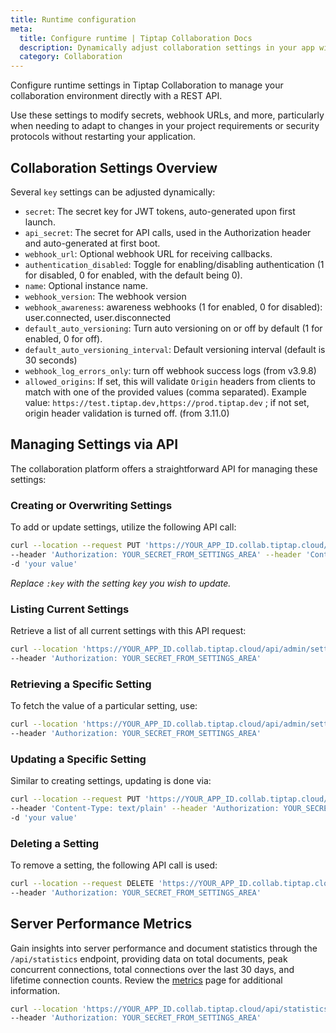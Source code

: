 ```yaml
---
title: Runtime configuration
meta:
  title: Configure runtime | Tiptap Collaboration Docs
  description: Dynamically adjust collaboration settings in your app with straightforward API calls. Adjust secrets, webhook URLs, and more.
  category: Collaboration
---
```



Configure runtime settings in Tiptap Collaboration to manage your collaboration environment directly with a REST API.

Use these settings to modify secrets, webhook URLs, and more, particularly when needing to adapt to changes in your project requirements or security protocols without restarting your application.

## Collaboration Settings Overview

Several `key` settings can be adjusted dynamically:

- `secret`: The secret key for JWT tokens, auto-generated upon first launch.
- `api_secret`: The secret for API calls, used in the Authorization header and auto-generated at first boot.
- `webhook_url`: Optional webhook URL for receiving callbacks.
- `authentication_disabled`: Toggle for enabling/disabling authentication (1 for disabled, 0 for enabled, with the default being 0).
- `name`: Optional instance name.
- `webhook_version`: The webhook version
- `webhook_awareness`: awareness webhooks (1 for enabled, 0 for disabled): user.connected, user.disconnected
- `default_auto_versioning`: Turn auto versioning on or off by default (1 for enabled, 0 for off).
- `default_auto_versioning_interval`: Default versioning interval (default is 30 seconds)
- `webhook_log_errors_only`: turn off webhook success logs (from v3.9.8)
- `allowed_origins`: If set, this will validate `Origin` headers from clients to match with one of the provided values (comma separated). Example value: `https://test.tiptap.dev,https://prod.tiptap.dev` ; if not set, origin header validation is turned off. (from 3.11.0)

## Managing Settings via API

The collaboration platform offers a straightforward API for managing these settings:

### Creating or Overwriting Settings

To add or update settings, utilize the following API call:

```bash
curl --location --request PUT 'https://YOUR_APP_ID.collab.tiptap.cloud/api/admin/settings/:key' \
--header 'Authorization: YOUR_SECRET_FROM_SETTINGS_AREA' --header 'Content-Type: text/plain' \
-d 'your value'
```

_Replace `:key` with the setting key you wish to update._

### Listing Current Settings

Retrieve a list of all current settings with this API request:

```bash
curl --location 'https://YOUR_APP_ID.collab.tiptap.cloud/api/admin/settings' \
--header 'Authorization: YOUR_SECRET_FROM_SETTINGS_AREA'
```

### Retrieving a Specific Setting

To fetch the value of a particular setting, use:

```bash
curl --location 'https://YOUR_APP_ID.collab.tiptap.cloud/api/admin/settings/:key' \
--header 'Authorization: YOUR_SECRET_FROM_SETTINGS_AREA'

```

### Updating a Specific Setting

Similar to creating settings, updating is done via:

```bash
curl --location --request PUT 'https://YOUR_APP_ID.collab.tiptap.cloud/api/admin/settings/:key' \
--header 'Content-Type: text/plain' --header 'Authorization: YOUR_SECRET_FROM_SETTINGS_AREA' \
-d 'your value'

```

### Deleting a Setting

To remove a setting, the following API call is used:

```bash
curl --location --request DELETE 'https://YOUR_APP_ID.collab.tiptap.cloud/api/admin/settings/:key' \
--header 'Authorization: YOUR_SECRET_FROM_SETTINGS_AREA'

```

## Server Performance Metrics

Gain insights into server performance and document statistics through the `/api/statistics` endpoint, providing data on total documents, peak concurrent connections, total connections over the last 30 days, and lifetime connection counts.
Review the [metrics](/collaboration/operations/metrics) page for additional information.

```bash
curl --location 'https://YOUR_APP_ID.collab.tiptap.cloud/api/statistics' \
--header 'Authorization: YOUR_SECRET_FROM_SETTINGS_AREA'
```
